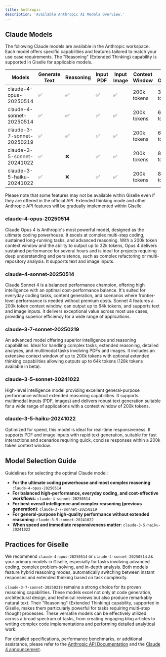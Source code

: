 ```yaml
---
title: Anthropic
description: 'Available Anthropic AI Models Overview.'
---
```


## Claude Models

The following Claude models are available in the Anthropic workspace. Each model offers specific capabilities and features tailored to match your use case requirements. The "Reasoning" (Extended Thinking) capability is supported in Giselle for applicable models.

| Models                      | Generate Text | Reasoning | Input PDF | Input Image | Context Window | Max Output                         | Plan@Giselle |
|-----------------------------|---------------|-----------|-----------|-------------|----------------|------------------------------------|----------------|
| claude-4-opus-20250514      | ✅            | ✅         | ✅         | ✅           | 200k tokens    | 32k tokens                         | Pro            |
| claude-4-sonnet-20250514    | ✅            | ✅         | ✅         | ✅           | 200k tokens    | 64k tokens                         | Pro            |
| claude-3-7-sonnet-20250219  | ✅            | ✅         | ✅         | ✅           | 200k tokens    | 64k tokens                         | Pro            |
| claude-3-5-sonnet-20241022  | ✅            | ❌         | ✅         | ✅           | 200k tokens    | 8192 tokens                        | Pro            |
| claude-3-5-haiku-20241022   | ✅            | ❌         | ✅         | ✅           | 200k tokens    | 8192 tokens                        | Free           |

Please note that some features may not be available within Giselle even if they are offered in the official API. Extended thinking mode and other Anthropic API features will be gradually implemented within Giselle.

### claude-4-opus-20250514
Claude Opus 4 is Anthropic's most powerful model, designed as the ultimate coding powerhouse. It excels at complex multi-step coding, sustained long-running tasks, and advanced reasoning. With a 200k token context window and the ability to output up to 32k tokens, Opus 4 delivers sustained performance for several hours and is ideal for projects requiring deep understanding and persistence, such as complex refactoring or multi-repository analysis. It supports text and image inputs.

### claude-4-sonnet-20250514
Claude Sonnet 4 is a balanced performance champion, offering high intelligence with an optimal cost-performance balance. It's suited for everyday coding tasks, content generation, and scenarios where frontier-level performance is needed without premium costs. Sonnet 4 features a 200k token context window, can output up to 64k tokens, and supports text and image inputs. It delivers exceptional value across most use cases, providing superior efficiency for a wide range of applications.

### claude-3-7-sonnet-20250219
An advanced model offering superior intelligence and reasoning capabilities. Ideal for handling complex tasks, extended reasoning, detailed analyses, and multimodal tasks involving PDFs and images. It includes an extensive context window of up to 200k tokens with optional extended thinking capabilities allowing outputs up to 64k tokens (128k tokens available in beta).

### claude-3-5-sonnet-20241022
High-level intelligence model providing excellent general-purpose performance without extended reasoning capabilities. It supports multimodal inputs (PDF, images) and delivers robust text generation suitable for a wide range of applications with a context window of 200k tokens.

### claude-3-5-haiku-20241022
Optimized for speed, this model is ideal for real-time responsiveness. It supports PDF and image inputs with rapid text generation, suitable for fast interactions and scenarios requiring quick, concise responses within a 200k token context window.

## Model Selection Guide

Guidelines for selecting the optimal Claude model:

- **For the ultimate coding powerhouse and most complex reasoning**: `claude-4-opus-20250514`
- **For balanced high-performance, everyday coding, and cost-effective workflows**: `claude-4-sonnet-20250514`
- **For best overall intelligence and complex reasoning (previous generation)**: `claude-3-7-sonnet-20250219`
- **For general-purpose high-quality performance without extended reasoning**: `claude-3-5-sonnet-20241022`
- **When speed and immediate responsiveness matter**: `claude-3-5-haiku-20241022`

## Practices for Giselle
We recommend `claude-4-opus-20250514` or `claude-4-sonnet-20250514` as your primary models in Giselle, especially for tasks involving advanced coding, complex problem-solving, and in-depth analysis. Both models feature hybrid reasoning modes, automatically switching between instant responses and extended thinking based on task complexity.

`claude-3-7-sonnet-20250219` remains a strong choice for its proven reasoning capabilities. These models excel not only at code generation, architectural design, and technical reviews but also produce remarkably natural text. Their "Reasoning" (Extended Thinking) capability, supported in Giselle, makes them particularly powerful for tasks requiring multi-step thought processes. These versatile models can be effectively utilized across a broad spectrum of tasks, from creating engaging blog articles to writing complex code implementations and performing detailed analytical work.

For detailed specifications, performance benchmarks, or additional assistance, please refer to the [Anthropic API Documentation](https://docs.anthropic.com/en/docs/about-claude/models/all-models) and the [Claude 4 announcement](https://www.anthropic.com/news/claude-4).
